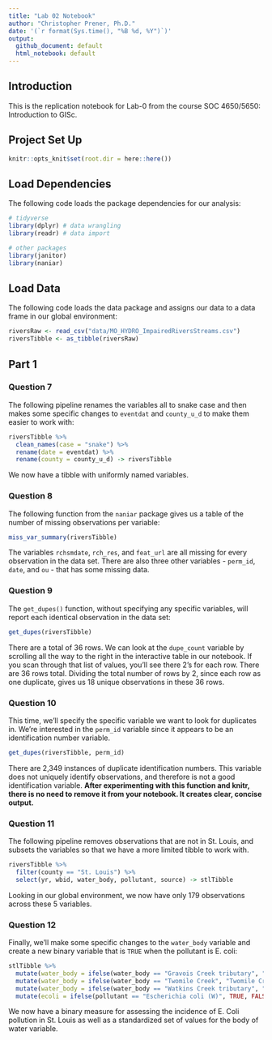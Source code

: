 ```yaml
---
title: "Lab 02 Notebook"
author: "Christopher Prener, Ph.D."
date: '(`r format(Sys.time(), "%B %d, %Y")`)'
output: 
  github_document: default
  html_notebook: default 
---
```


## Introduction
This is the replication notebook for Lab-0 from the course SOC 4650/5650: Introduction to GISc.

## Project Set Up

```r
knitr::opts_knit$set(root.dir = here::here())
```

## Load Dependencies
The following code loads the package dependencies for our analysis:

```r
# tidyverse
library(dplyr) # data wrangling
library(readr) # data import

# other packages
library(janitor)
library(naniar)
```

## Load Data
The following code loads the data package and assigns our data to a data frame in our global environment:

```r
riversRaw <- read_csv("data/MO_HYDRO_ImpairedRiversStreams.csv")
riversTibble <- as_tibble(riversRaw)
```

## Part 1
### Question 7
The following pipeline renames the variables all to snake case and then makes some specific changes to `eventdat` and `county_u_d` to make them easier to work with:

```r
riversTibble %>%
  clean_names(case = "snake") %>%
  rename(date = eventdat) %>%
  rename(county = county_u_d) -> riversTibble
```

We now have a tibble with uniformly named variables.

### Question 8
The following function from the `naniar` package gives us a table of the number of missing observations per variable:

```r
miss_var_summary(riversTibble)
```

The variables `rchsmdate`, `rch_res`, and `feat_url` are all missing for every observation in the data set. There are also three other variables - `perm_id`, `date`, and `ou` - that has some missing data. 

### Question 9
The `get_dupes()` function, without specifying any specific variables, will report each identical observation in the data set:

```r
get_dupes(riversTibble)
```

There are a total of 36 rows. We can look at the `dupe_count` variable by scrolling all the way to the right in the interactive table in our notebook. If you scan through that list of values, you'll see there 2's for each row. There are 36 rows total. Dividing the total number of rows by 2, since each row as one duplicate, gives us 18 unique observations in these 36 rows.

### Question 10
This time, we'll specify the specific variable we want to look for duplicates in. We're interested in the `perm_id` variable since it appears to be an identification number variable.

```r
get_dupes(riversTibble, perm_id)
```

There are 2,349 instances of duplicate identification numbers. This variable does not uniquely identify observations, and therefore is not a good identification variable. **After experimenting with this function and knitr, there is no need to remove it from your notebook. It creates clear, concise output.**

### Question 11
The following pipeline removes observations that are not in St. Louis, and subsets the variables so that we have a more limited tibble to work with.

```r
riversTibble %>%
  filter(county == "St. Louis") %>%
  select(yr, wbid, water_body, pollutant, source) -> stlTibble
```

Looking in our global environment, we now have only 179 observations across these 5 variables.

### Question 12
Finally, we'll make some specific changes to the `water_body` variable and create a new binary variable that is `TRUE` when the pollutant is E. coli:

```r
stlTibble %>%
  mutate(water_body = ifelse(water_body == "Gravois Creek tributary", "Gravois Cr. tributary", water_body)) %>%
  mutate(water_body = ifelse(water_body == "Twomile Creek", "Twomile Cr.", water_body)) %>%
  mutate(water_body = ifelse(water_body == "Watkins Creek tributary", "Watkins Cr. tributary", water_body)) %>%
  mutate(ecoli = ifelse(pollutant == "Escherichia coli (W)", TRUE, FALSE)) -> stlTibble
```

We now have a binary measure for assessing the incidence of E. Coli pollution in St. Louis as well as a standardized set of values for the body of water variable.
